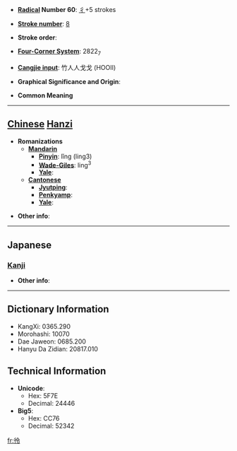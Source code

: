 * '''[[Wiktionary:Chinese radical index| Radical]] Number 60''': [[Wiktionary:Chinese radical index 彳|彳]]+5 strokes

* '''[[Wiktionary:Chinese total strokes index|Stroke number]]''': [[Wiktionary:Chinese total strokes index 8|8]]

* '''Stroke order''': 

* '''[[Wiktionary:Chinese four corner index|Four-Corner System]]''': 2822<sub>7</sub>

* '''[[Wiktionary:Chinese Cangjie index|Cangjie input]]''': 竹人人戈戈 (HOOII)

* '''Graphical Significance and Origin''': 

* '''Common Meaning'''

----

== [[Chinese]] [[Hanzi]] ==

* '''Romanizations'''
** '''[[Mandarin]]'''
*** '''[[Pinyin]]''': lǐng (ling3)
*** '''[[Wade-Giles]]''': ling<sup>3</sup>
*** '''[[Yale]]''': 
** '''[[Cantonese]]'''
*** '''[[Jyutping]]''':
*** '''[[Penkyamp]]''': 
*** '''[[Yale]]''': 

* '''Other info''': 

----

==Japanese==
===[[Kanji]]===
{{kanji|on readings=[[れい]] (rei), [[りょう]] (ryō)
|kun readings=
}}

* '''Other info''':  

----

== Dictionary Information ==

* KangXi: 0365.290
* Morohashi: 10070
* Dae Jaweon: 0685.200
* Hanyu Da Zidian: 20817.010

== Technical Information ==

* '''Unicode''':
** Hex: 5F7E
** Decimal: 24446
* '''Big5''':
** Hex: CC76
** Decimal: 52342

[[fr:彾]]